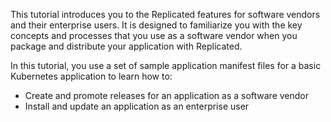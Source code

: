 This tutorial introduces you to the Replicated features for software vendors and their enterprise users. It is designed to familiarize you with the key concepts and processes that you use as a software vendor when you package and distribute your application with Replicated.

In this tutorial, you use a set of sample application manifest files for a basic Kubernetes application to learn how to:
* Create and promote releases for an application as a software vendor
* Install and update an application as an enterprise user
